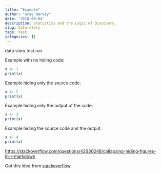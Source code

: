 ---
title: "Example"
author: "Greg Harvey"
date: '2018-09-04'
description: Statistics and the Logic of Discovery.
slug: data-story
tags: test
categories: []
---

<script src="hideOutput.js"></script>

<link rel="stylesheet" type="text/css" href="fold.css">

data story test run 

Example with no hiding code:

```{r}
x <- 1
print(x)
```

Example hiding only the source code: 

<div class="fold s">
```{r}
x <- 2
print(x)
```
</div>

Example hiding only the output of the code: 

<div class="fold o">
```{r}
x <- 3
print(x)
```
</div>

Example hiding the source code and the output: 

<div class="fold s o">
```{r}
x <- 4
print(x)
```
</div>


[https://stackoverflow.com/questions/42630248/collapsing-hiding-figures-in-r-markdown](https://stackoverflow.com/questions/42630248/collapsing-hiding-figures-in-r-markdown)


Got this idea from [stackoverflow](https://stackoverflow.com/questions/37755037/how-to-add-code-folding-to-output-chunks-in-rmarkdown-html-documents)

